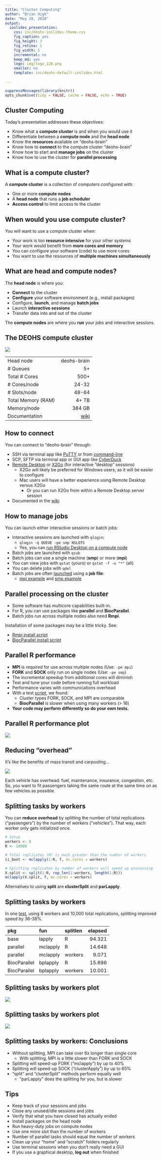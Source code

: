 ```yaml
---
title: "Cluster Computing"
author: "Brian High"
date: "May 20, 2020"
output:
  ioslides_presentation:
    css: inc/deohs-ioslides-theme.css
    fig_caption: yes
    fig_height: 3
    fig_retina: 1
    fig_width: 5
    incremental: no
    keep_md: yes
    logo: img/logo_128.png
    smaller: no
    template: inc/deohs-default-ioslides.html
 
---
```


```r
suppressMessages(library(knitr))
opts_chunk$set(tidy = FALSE, cache = FALSE, echo = TRUE)
```



## Cluster Computing 

Today's presentation addresses these objectives: 

- Know what a **compute cluster** is and when you would use it
- Differentiate between a **compute node** and the **head node**
- Know the **resources** available on "deohs-brain"
- Know how to **connect** to the compute cluster "deohs-brain"
- Know how to start and **manage jobs** on the cluster
- Know how to use the cluster for **parallel processing**

## What is a compute cluster?

A **compute cluster** is a collection of computers configured with:

- One or more **compute nodes**
- A **head node** that runs a **job scheduler**
- **Access control** to limit access to the cluster

## When would you use compute cluster?

You will want to use a compute cluster when:

- Your work is too **resource intensive** for your other systems
- Your work would benefit from **more cores and memory**
- You can configure your software (code) to use more cores
- You want to use the resources of **multiple machines simultaneously**

## What are head and compute nodes?

The **head node** is where you:

- **Connect** to the cluster
- **Configure** your software environment (e.g., install packages)
- Configure, **launch**, and manage **batch jobs**
- Launch **interactive sessions**
- Transfer data into and out of the cluster

The **compute nodes** are where you **run** your jobs and interactive sessions.

## The DEOHS compute cluster

<div class="columns-2">

![](img/brain_queues_and_hosts_55pct.jpg)
<br/>

|                    |             |
| :----------------- | -----------:|
| Head node          | deohs-brain |
| # Queues           |          5+ |
| Total # Cores      |        500+ |
| # Cores/node       |       24-32 |
| # Slots/node       |       48-64 |
| Total Memory (RAM) |       4+ TB |
| Memory/node        |      384 GB |
| Documentation      |       [wiki](https://github.com/deohs/ehbrain/wiki) |

</div>

## How to connect

You can connect to "deohs-brain" through:

- SSH via terminal app like [PuTTY](https://www.chiark.greenend.org.uk/~sgtatham/putty/) or from [command-line](https://www.ssh.com/ssh/command/#specifying-a-different-user-name)
- SCP, SFTP via terminal app or GUI app like [CyberDuck](https://github.com/deohs/ehbrain/wiki/Transferring-Data-to-Brain#desktop-or-laptop-initiated)
- [Remote Desktop](https://github.com/deohs/ehbrain/wiki/Connecting-to-Brain#xrdp) or [X2Go](https://github.com/deohs/ehbrain/wiki/Connecting-to-Brain#x2go) (for interactive "desktop" sessions)
  + X2Go will likely be preferred for Windows users, as it will be easier to configure
  + Mac users will have a better experience using Remote Desktop versus X2Go
    - Or you can run X2Go from within a Remote Desktop server session
- Documented in the [wiki](https://github.com/deohs/ehbrain/wiki/Connecting-to-Brain)

## How to manage jobs

You can launch either interactive sessions or batch jobs:

- Interactive sessions are launched with `qlogin`:
  + `qlogin -q QUEUE -pe smp NSLOTS`
  + Yes, you can [run RStudio Desktop on a compute node](https://github.com/deohs/ehbrain/wiki/Quick-Tutorial)
- Batch jobs are launched with `qsub`
- Batch jobs can use a single machine (**smp**) or more (**mpi**)
- You can view jobs with `qstat` (yours) or `qstat -f -u "*"` (all)
- You can delete jobs with `qdel`
- Batch jobs are often [launched](https://github.com/deohs/ehbrain/wiki/Running-a-Compute-Job#scheduling-a-job) using a **job file**:
  + [mpi example](mpi_demo/mpi_demo_2.sh) and [smp example](mpi_demo/smp_demo_2.sh)

## Parallel processing on the cluster

- Some software has multicore capabilities built-in. 
- For R, you can use packages like **parallel** and **BiocParallel**.
- Batch jobs run across multiple nodes also need **Rmpi**.

Installation of some packages may be a little tricky. See:

- [Rmpi install script](mpi_demo/install_rmpi_MPICH.sh)
- [BiocParallel install script](mpi_demo/install_BiocParallel.sh)

## Parallel R performance

- **MPI** is required for use across multiple nodes (Use: `-pe mpi`)
- **FORK** and **SOCK** only run on single nodes (Use: `-pe smp`)
- The incremental speedup from additional cores will diminish
- Test and tune your code before running full workload
- Performance varies with communications overhead
- With a test [script](mpi_demo/cluster_demo.R), we found:
   + Cluster types FORK, SOCK, and MPI are comparable
   + **BiocParallel** is slower when using many workers (> 16)
- **Your code may perform differently so do your own tests.**

## Parallel R performance plot

![](mpi_demo/results_55pct.png)

## Reducing "overhead"

It's like the benefits of mass transit and carpooling...

![](https://ops.fhwa.dot.gov/publications/exemptvehicleshov/images/figure2.jpg)

Each vehicle has overhead: fuel, maintenance, insurance, congestion, etc. So, 
you want to fit passengers taking the same route at the same time on as few
vehicles as possible.

## Splitting tasks by workers

You can **reduce overhead** by splitting the number of total replications 
("passengers") by the number of workers ("vehicles"). That way, each worker only 
gets initialized once.

```r
# Setup
workers <- 8
R <- 10000

# Total replicates (R) is much greater than the number of workers
ci_boot <- mclapply(1:R, f, mc.cores = workers)

# Splitting replicates by number of workers will speed up processing
X.split <- split(1:R, rep_len(1:workers, length(1:R)))
mclapply(X.split, f, mc.cores = workers)
```

Alternatives to using **split** are **clusterSplit** and **parLapply**.

## Splitting tasks by workers

In one [test](mpi_demo/split_test.md), using 8 workers and 10,000 total 
replications, splitting improved speed by 36-38%. 

| pkg           | fun           | splitlen  | elapsed |
| :------------ | :------------ | :-------- | ------: |
| base          | lapply        | R         |  94.321 |
| parallel      | mclapply      | R         |  14.648 |
| parallel      | mclapply      | workers   |   9.071 |
| BiocParallel  | bplapply      | R         |  15.696 |
| BiocParallel  | bplapply      | workers   |  10.001 |

## Splitting tasks by workers plot

![](mpi_demo/results_splits_log10_55pct.png)

## Splitting tasks by workers plot

![](mpi_demo/results_splits_55pct.png)

## Splitting tasks by workers: Conclusions

- Without splitting, MPI can take over 6x longer than single core
  + With splitting, MPI is a little slower than FORK and SOCK
- Splitting will speed-up FORK ("mclapply") by up to 40%
- Splitting will speed-up SOCK ("clusterApply") by up to 65%
- "split" and "clusterSplit" methods perform equally well
  + "parLapply" does the splitting for you, but is slower

## Tips

- Keep track of your sessions and jobs
- Close any unused/idle sessions and jobs
- Verify that what you have closed has actually ended
- Install packages on the head node
- Run heavy-duty jobs on compute nodes 
- Use one more slot than the number of workers
- Number of parallel tasks should equal the number of workers
- Clean up your "home" and "scratch" folders regularly
- Use terminal sessions when you don't really need a GUI
- If you use a graphical desktop, **log out** when finished
